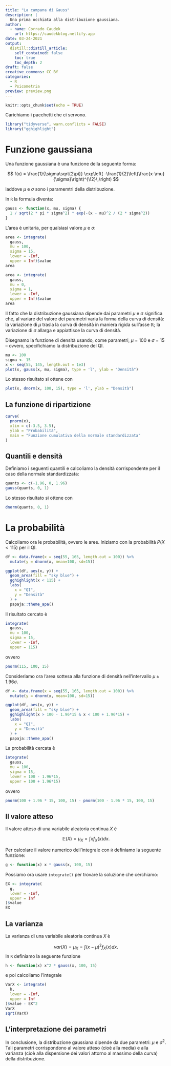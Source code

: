 ```yaml
---
title: "La campana di Gauss"
description: |
  Una prima occhiata alla distribuzione gaussiana.
author:
  - name: Corrado Caudek
    url: https://caudekblog.netlify.app
date: 03-24-2021
output:
  distill::distill_article:
    self_contained: false
    toc: true
    toc_depth: 2
draft: false
creative_commons: CC BY
categories:
  - R
  - Psicometria
preview: preview.png
---
```



```r
knitr::opts_chunk$set(echo = TRUE)
```

Carichiamo i pacchetti che ci servono.

```r
library("tidyverse", warn.conflicts = FALSE)
library("gghighlight")
```

# Funzione gaussiana

Una funzione gaussiana è una funzione della seguente forma:

$$
f(x) = \frac{1}{\sigma\sqrt{2\pi}} 
  \exp\left( -\frac{1}{2}\left(\frac{x-\mu}{\sigma}\right)^{\!2}\,\right)
$$

laddove $\mu$ e $\sigma$ sono i paramemtri della distribuzione.

In `R` la formula diventa:

```r
gauss <- function(x, mu, sigma) {
  1 / sqrt(2 * pi * sigma^2) * exp(-(x - mu)^2 / (2 * sigma^2)) 
}
```

L'area è unitaria, per qualsiasi valore $\mu$ e $\sigma$:

```r
area <- integrate(
  gauss, 
  mu = 100,
  sigma = 15,
  lower = -Inf, 
  upper = Inf)$value
area
```

```r
area <- integrate(
  gauss, 
  mu = 0,
  sigma = 1,
  lower = -Inf, 
  upper = Inf)$value
area
```

Il fatto che la distribuzione gaussiana dipende dai parametri $\mu$ e $\sigma$ significa che, al variare del valore dei parametri varia la forma della curva di densità: la variazione di $\mu$ trasla la curva di densità in maniera rigida sull'asse $\mathbb{R}$; la variazione di $\sigma$ allarga e appiattisce la curva di densità.

Disegnamo la funzione di densità usando, come parametri, $\mu$ = 100 e $\sigma$ = 15 -- ovvero, specifichiamo la distribuzione del QI.

```r
mu <- 100
sigma <- 15
x <- seq(55, 145, length.out = 1e3)
plot(x, gauss(x, mu, sigma), type = 'l', ylab = "Densità")
```

Lo stesso risultato si ottene con 

```r
plot(x, dnorm(x, 100, 15), type = 'l', ylab = "Densità")
```


## La funzione di ripartizione

```r
curve(
  pnorm(x), 
  xlim = c(-3.5, 3.5), 
  ylab = "Probabilità", 
  main = "Funzione cumulativa della normale standardizzata"
)
```

## Quantili e densità

Definiamo i seguenti quantili e calcoliamo la densità corrispondente per il caso della normale standardizzata:

```r
quants <- c(-1.96, 0, 1.96)
gauss(quants, 0, 1)
```

Lo stesso risultato si ottene con 

```r
dnorm(quants, 0, 1)
```

# La probabilità

Calcoliamo ora le probabilità, ovvero le aree.  Iniziamo con la probabilità $P(X < 115)$ per il QI.

```r
df <- data.frame(x = seq(55, 165, length.out = 100)) %>% 
  mutate(y = dnorm(x, mean=100, sd=15))

ggplot(df, aes(x, y)) + 
  geom_area(fill = "sky blue") + 
  gghighlight(x < 115) +
  labs(
    x = "QI",
    y = "Densità"
  ) +
  papaja::theme_apa()
```

Il risultato cercato è

```r
integrate(
  gauss, 
  mu = 100,
  sigma = 15,
  lower = -Inf, 
  upper = 115)
```

ovvero 

```r
pnorm(115, 100, 15)
```

Consideriamo ora l'area sottesa alla funzione di densità nell'intervallo $\mu \pm 1.96 \sigma$.

```r
df <- data.frame(x = seq(55, 165, length.out = 100)) %>% 
  mutate(y = dnorm(x, mean=100, sd=15))

ggplot(df, aes(x, y)) + 
  geom_area(fill = "sky blue") + 
  gghighlight(x > 100 - 1.96*15 & x < 100 + 1.96*15) +
  labs(
    x = "QI",
    y = "Densità"
  ) +
  papaja::theme_apa()
```

La probabilità cercata è

```r
integrate(
  gauss, 
  mu = 100,
  sigma = 15,
  lower = 100 - 1.96*15, 
  upper = 100 + 1.96*15)
```

ovvero

```r
pnorm(100 + 1.96 * 15, 100, 15) - pnorm(100 - 1.96 * 15, 100, 15)
```


## Il valore atteso

Il valore atteso di una variabile aleatoria continua $X$ è

$$
\mathbb{E}(X) = \mu_X = \int xf_X(x)dx.
$$

Per calcolare il valore numerico dell'integrale con `R` definiamo la seguente funzione:

```r
g <- function(x) x * gauss(x, 100, 15)
```

Possiamo ora usare `integrate()` per trovare la soluzione che cerchiamo:

```r
EX <- integrate(
  g,
  lower = -Inf,
  upper = Inf
)$value
EX
```


## La varianza

La varianza di una variabile aleatoria continua $X$ è

$$
var(X) = \mu_X = \int (x - \mu)^2f_X(x)dx.
$$
In `R` definiamo la seguente funzione

```r
h <- function(x) x^2 * gauss(x, 100, 15)
```

e poi calcoliamo l'integrale

```r
VarX <- integrate(
  h,
  lower = -Inf,
  upper = Inf
)$value - EX^2 
VarX
sqrt(VarX)
```


## L'interpretazione dei parametri

In conclusione, la distribuzione gaussiana dipende da due parametri: $\mu$ e $\sigma^2$. Tali parametri corrispondono al valore atteso (cioè alla media) e alla varianza  (cioè alla dispersione dei valori attorno al massimo della curva) della distribuzione.






